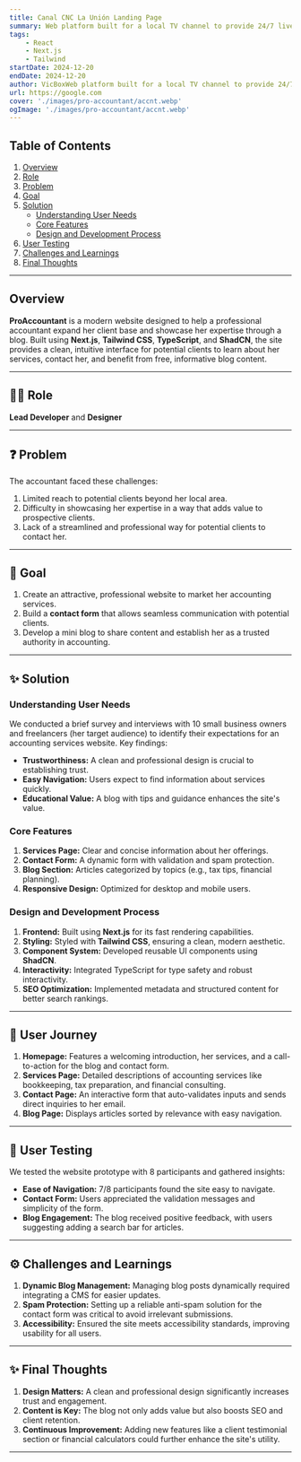 ```yaml
---
title: Canal CNC La Unión Landing Page
summary: Web platform built for a local TV channel to provide 24/7 livestream access to their audience, including a cloud-hosted player and basic content pages.
tags:
    - React
    - Next.js
    - Tailwind
startDate: 2024-12-20
endDate: 2024-12-20
author: VicBoxWeb platform built for a local TV channel to provide 24/7 livestream access to their audience, including a cloud-hosted player and basic content pages.
url: https://google.com
cover: './images/pro-accountant/accnt.webp'
ogImage: './images/pro-accountant/accnt.webp'
---
```


## Table of Contents
1. [Overview](#overview)
2. [Role](#role)
3. [Problem](#problem)
4. [Goal](#goal)
5. [Solution](#solution)
    - [Understanding User Needs](#understanding-user-needs)
    - [Core Features](#core-features)
    - [Design and Development Process](#design-and-development-process)
6. [User Testing](#user-testing)
7. [Challenges and Learnings](#challenges-and-learnings)
8. [Final Thoughts](#final-thoughts)

---

## Overview
**ProAccountant** is a modern website designed to help a professional accountant expand her client base and showcase her expertise through a blog. Built using **Next.js**, **Tailwind CSS**, **TypeScript**, and **ShadCN**, the site provides a clean, intuitive interface for potential clients to learn about her services, contact her, and benefit from free, informative blog content.

---

## 👨‍💻 Role
**Lead Developer** and **Designer**

---

## ❓ Problem
The accountant faced these challenges:
1. Limited reach to potential clients beyond her local area.
2. Difficulty in showcasing her expertise in a way that adds value to prospective clients.
3. Lack of a streamlined and professional way for potential clients to contact her.

---

## 🎯 Goal
1. Create an attractive, professional website to market her accounting services.
2. Build a **contact form** that allows seamless communication with potential clients.
3. Develop a mini blog to share content and establish her as a trusted authority in accounting.

---

## ✨ Solution

### Understanding User Needs
We conducted a brief survey and interviews with 10 small business owners and freelancers (her target audience) to identify their expectations for an accounting services website. Key findings:
- **Trustworthiness:** A clean and professional design is crucial to establishing trust.
- **Easy Navigation:** Users expect to find information about services quickly.
- **Educational Value:** A blog with tips and guidance enhances the site's value.

### Core Features
1. **Services Page:** Clear and concise information about her offerings.
2. **Contact Form:** A dynamic form with validation and spam protection.
3. **Blog Section:** Articles categorized by topics (e.g., tax tips, financial planning).
4. **Responsive Design:** Optimized for desktop and mobile users.

### Design and Development Process
1. **Frontend:** Built using **Next.js** for its fast rendering capabilities.
2. **Styling:** Styled with **Tailwind CSS**, ensuring a clean, modern aesthetic.
3. **Component System:** Developed reusable UI components using **ShadCN**.
4. **Interactivity:** Integrated TypeScript for type safety and robust interactivity.
5. **SEO Optimization:** Implemented metadata and structured content for better search rankings.

---

## 🚌 User Journey
1. **Homepage:** Features a welcoming introduction, her services, and a call-to-action for the blog and contact form.
2. **Services Page:** Detailed descriptions of accounting services like bookkeeping, tax preparation, and financial consulting.
3. **Contact Page:** An interactive form that auto-validates inputs and sends direct inquiries to her email.
4. **Blog Page:** Displays articles sorted by relevance with easy navigation.

---

## 🧪 User Testing
We tested the website prototype with 8 participants and gathered insights:
- **Ease of Navigation:** 7/8 participants found the site easy to navigate.
- **Contact Form:** Users appreciated the validation messages and simplicity of the form.
- **Blog Engagement:** The blog received positive feedback, with users suggesting adding a search bar for articles.

---

## ⚙️ Challenges and Learnings
1. **Dynamic Blog Management:** Managing blog posts dynamically required integrating a CMS for easier updates.
2. **Spam Protection:** Setting up a reliable anti-spam solution for the contact form was critical to avoid irrelevant submissions.
3. **Accessibility:** Ensured the site meets accessibility standards, improving usability for all users.

---

## ✨ Final Thoughts
1. **Design Matters:** A clean and professional design significantly increases trust and engagement.
2. **Content is Key:** The blog not only adds value but also boosts SEO and client retention.
3. **Continuous Improvement:** Adding new features like a client testimonial section or financial calculators could further enhance the site's utility.

---
